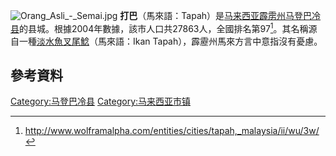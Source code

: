 [[File:Orang_Asli_-_Semai.jpg|thumb]]
'''打巴'''（馬來語：Tapah）是[[马来西亚|马来西亚]][[霹雳州|霹雳州]][[马登巴冷县|马登巴冷县]]的县城。根據2004年數據，該市人口共27863人，全國排名第97<ref>[http://www.wolframalpha.com/entities/cities/tapah,_malaysia/ii/wu/3w/ http://www.wolframalpha.com/entities/cities/tapah,_malaysia/ii/wu/3w/]{{dead link|date=2018年3月 |bot=InternetArchiveBot |fix-attempted=yes }}</ref>。其名稱源自一種[[淡水魚|淡水魚]][[叉尾鯰|叉尾鯰]]（馬來語：Ikan Tapah），霹靂州馬來方言中意指沒有憂慮。

==參考資料==
{{Portal|马来西亚}}
{{reflist}}

{{霹雳州}}

[[Category:马登巴冷县|Category:马登巴冷县]]
[[Category:马来西亚市镇|Category:马来西亚市镇]]